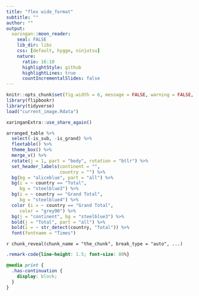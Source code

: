 ```yaml
---
title: "flex wide_format"
subtitle: ""
author: ""
output:
  xaringan::moon_reader:
    seal: FALSE
    lib_dir: libs
    css: [default, hygge, ninjutsu]
    nature:
      ratio: 16:10
      highlightStyle: github
      highlightLines: true
      countIncrementalSlides: false
---
```




```r
knitr::opts_chunk$set(fig.width = 6, message = FALSE, warning = FALSE, comment = "", cache = F)
library(flipbookr)
library(tidyverse)
load("current_image.Rdata")
```


```r
xaringanExtra::use_share_again()
```


```r
arranged_table %>% 
  select(-is_sub, -is_grand) %>% 
  flextable() %>% 
  theme_box() %>% 
  merge_v() %>% 
  rotate(j = 1, part = "body", rotation = "btlr") %>% 
  set_header_labels(continent = "",
                    country = "") %>% 
  bg(bg = "aliceblue", part = "all") %>% 
  bg(i = ~ country == "Total", 
     bg = "steelblue3") %>% 
  bg(i = ~ country == "Grand Total", 
     bg = "steelblue4") %>% 
  color (i = ~ country == "Grand Total", 
     color = "grey90") %>% 
  bg(j = "continent", bg = "steelblue3") %>% 
  bold(j = "Total", part = "all") %>% 
  bold(i = ~ str_detect(country, "Total")) %>% 
  font(fontname = "Times")
```

`r chunk_reveal(chunk_name = "the_chunk", break_type = "auto", ...)`



```css
.remark-code{line-height: 1.5; font-size: 80%}

@media print {
  .has-continuation {
    display: block;
  }
}
```

